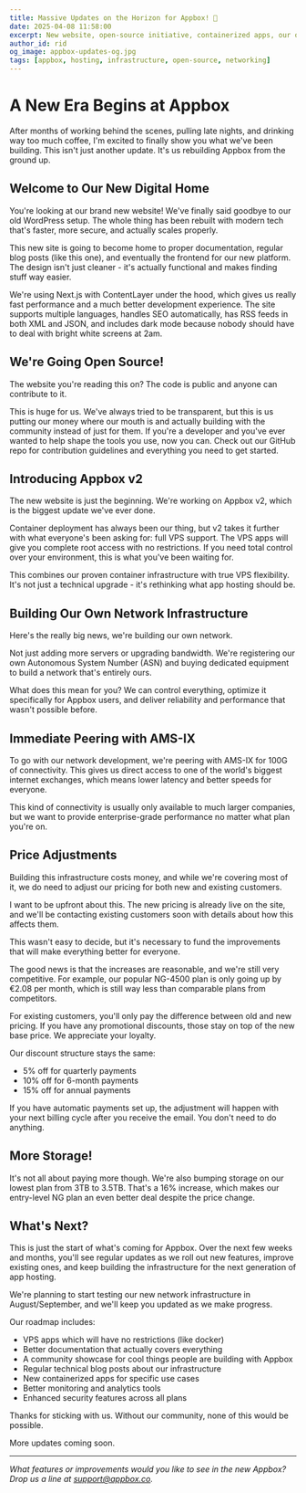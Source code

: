 ```yaml
---
title: Massive Updates on the Horizon for Appbox! 🚀
date: 2025-04-08 11:58:00
excerpt: New website, open-source initiative, containerized apps, our own network infrastructure, and more exciting developments coming to Appbox!
author_id: rid
og_image: appbox-updates-og.jpg
tags: [appbox, hosting, infrastructure, open-source, networking]
---
```


# A New Era Begins at Appbox

After months of working behind the scenes, pulling late nights, and drinking way too much coffee, I'm excited to finally show you what we've been building. This isn't just another update. It's us rebuilding Appbox from the ground up.

## Welcome to Our New Digital Home

You're looking at our brand new website! We've finally said goodbye to our old WordPress setup. The whole thing has been rebuilt with modern tech that's faster, more secure, and actually scales properly.

This new site is going to become home to proper documentation, regular blog posts (like this one), and eventually the frontend for our new platform. The design isn't just cleaner - it's actually functional and makes finding stuff way easier.

We're using Next.js with ContentLayer under the hood, which gives us really fast performance and a much better development experience. The site supports multiple languages, handles SEO automatically, has RSS feeds in both XML and JSON, and includes dark mode because nobody should have to deal with bright white screens at 2am.

## We're Going Open Source!

The website you're reading this on? The code is public and anyone can contribute to it.

This is huge for us. We've always tried to be transparent, but this is us putting our money where our mouth is and actually building with the community instead of just for them. If you're a developer and you've ever wanted to help shape the tools you use, now you can. Check out our GitHub repo for contribution guidelines and everything you need to get started.

## Introducing Appbox v2

The new website is just the beginning. We're working on Appbox v2, which is the biggest update we've ever done.

Container deployment has always been our thing, but v2 takes it further with what everyone's been asking for: full VPS support. The VPS apps will give you complete root access with no restrictions. If you need total control over your environment, this is what you've been waiting for.

This combines our proven container infrastructure with true VPS flexibility. It's not just a technical upgrade - it's rethinking what app hosting should be.

## Building Our Own Network Infrastructure

Here's the really big news, we're building our own network.

Not just adding more servers or upgrading bandwidth. We're registering our own Autonomous System Number (ASN) and buying dedicated equipment to build a network that's entirely ours.

What does this mean for you? We can control everything, optimize it specifically for Appbox users, and deliver reliability and performance that wasn't possible before.

## Immediate Peering with AMS-IX

To go with our network development, we're peering with AMS-IX for 100G of connectivity. This gives us direct access to one of the world's biggest internet exchanges, which means lower latency and better speeds for everyone.

This kind of connectivity is usually only available to much larger companies, but we want to provide enterprise-grade performance no matter what plan you're on.

## Price Adjustments

Building this infrastructure costs money, and while we're covering most of it, we do need to adjust our pricing for both new and existing customers.

I want to be upfront about this. The new pricing is already live on the site, and we'll be contacting existing customers soon with details about how this affects them.

This wasn't easy to decide, but it's necessary to fund the improvements that will make everything better for everyone.

The good news is that the increases are reasonable, and we're still very competitive. For example, our popular NG-4500 plan is only going up by €2.08 per month, which is still way less than comparable plans from competitors.

For existing customers, you'll only pay the difference between old and new pricing. If you have any promotional discounts, those stay on top of the new base price. We appreciate your loyalty.

Our discount structure stays the same:
- 5% off for quarterly payments
- 10% off for 6-month payments
- 15% off for annual payments

If you have automatic payments set up, the adjustment will happen with your next billing cycle after you receive the email. You don't need to do anything.

## More Storage!

It's not all about paying more though. We're also bumping storage on our lowest plan from 3TB to 3.5TB. That's a 16% increase, which makes our entry-level NG plan an even better deal despite the price change.

## What's Next?

This is just the start of what's coming for Appbox. Over the next few weeks and months, you'll see regular updates as we roll out new features, improve existing ones, and keep building the infrastructure for the next generation of app hosting.

We're planning to start testing our new network infrastructure in August/September, and we'll keep you updated as we make progress.

Our roadmap includes:
- VPS apps which will have no restrictions (like docker)
- Better documentation that actually covers everything
- A community showcase for cool things people are building with Appbox
- Regular technical blog posts about our infrastructure
- New containerized apps for specific use cases
- Better monitoring and analytics tools
- Enhanced security features across all plans

Thanks for sticking with us. Without our community, none of this would be possible.

More updates coming soon.

---

*What features or improvements would you like to see in the new Appbox? Drop us a line at support@appbox.co.*
